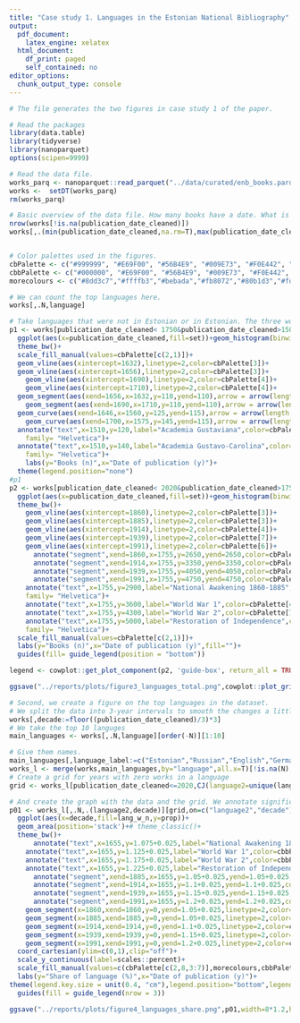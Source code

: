 ```yaml
---
title: "Case study 1. Languages in the Estonian National Bibliography"
output:
  pdf_document:
    latex_engine: xelatex
  html_document:
    df_print: paged
    self_contained: no
editor_options:
  chunk_output_type: console
---
```





```r

# The file generates the two figures in case study 1 of the paper.

# Read the packages
library(data.table)
library(tidyverse)
library(nanoparquet)
options(scipen=9999)

# Read the data file.
works_parq <- nanoparquet::read_parquet("../data/curated/enb_books.parquet")
works <-  setDT(works_parq)
rm(works_parq)

# Basic overview of the data file. How many books have a date. What is the date range.
nrow(works[!is.na(publication_date_cleaned)])
works[,.(min(publication_date_cleaned,na.rm=T),max(publication_date_cleaned,na.rm=T))]


# Color palettes used in the figures.
cbPalette <- c("#999999", "#E69F00", "#56B4E9", "#009E73", "#F0E442", "#0072B2", "#D55E00", "#CC79A7")
cbbPalette <- c("#000000", "#E69F00", "#56B4E9", "#009E73", "#F0E442", "#0072B2", "#D55E00", "#CC79A7")
morecolours <- c("#8dd3c7","#ffffb3","#bebada","#fb8072","#80b1d3","#fdb462","#b3de69","#fccde5","#d9d9d9","#bc80bd","#ccebc5","#ffed6f")

# We can count the top languages here.
works[,.N,language]

# Take languages that were not in Estonian or in Estonian. The three works without a language marked are excluded from the graph. We build the figure out of two components to represent different time periods. We also annotate significant time periods and events in the figure.
p1 <- works[publication_date_cleaned< 1750&publication_date_cleaned>1500][language=="est",set:="Estonian"][language!="est"|is.na(language),set:="Other languages"]%>%
  ggplot(aes(x=publication_date_cleaned,fill=set))+geom_histogram(binwidth=1)+
  theme_bw()+
  scale_fill_manual(values=cbPalette[c(2,1)])+
  geom_vline(aes(xintercept=1632),linetype=2,color=cbPalette[3])+
  geom_vline(aes(xintercept=1656),linetype=2,color=cbPalette[3])+
    geom_vline(aes(xintercept=1690),linetype=2,color=cbPalette[4])+
    geom_vline(aes(xintercept=1710),linetype=2,color=cbPalette[4])+
  geom_segment(aes(xend=1656,x=1632,y=110,yend=110),arrow = arrow(length = unit(0.03, "npc"),ends="both"),color=cbPalette[3],linewidth=0.2)+
    geom_segment(aes(xend=1690,x=1710,y=110,yend=110),arrow = arrow(length = unit(0.03, "npc"),ends="both"),color=cbPalette[4],linewidth=0.2)+
  geom_curve(aes(xend=1646,x=1560,y=125,yend=115),arrow = arrow(length = unit(0.03, "npc")),color=cbPalette[3],linewidth=0.2,curvature=-0.2)+
    geom_curve(aes(xend=1700,x=1575,y=145,yend=115),arrow = arrow(length = unit(0.03, "npc")),color=cbPalette[4],linewidth=0.2,curvature=-0.2)+
  annotate("text",x=1510,y=120,label="Academia Gustaviana",color=cbPalette[3],hjust=0, size = 3.5,
    family= "Helvetica")+
  annotate("text",x=1510,y=140,label="Academia Gustavo-Carolina",color=cbPalette[4],hjust=0,alpha=0.9, size = 3.5,
    family= "Helvetica")+
    labs(y="Books (n)",x="Date of publication (y)")+
  theme(legend.position="none")
#p1
p2 <- works[publication_date_cleaned< 2020&publication_date_cleaned>1750][language=="est",set:="Estonian"][language!="est"|is.na(language),set:="Other languages"] %>%
  ggplot(aes(x=publication_date_cleaned,fill=set))+geom_histogram(binwidth=1)+
  theme_bw()+
    geom_vline(aes(xintercept=1860),linetype=2,color=cbPalette[3])+
    geom_vline(aes(xintercept=1885),linetype=2,color=cbPalette[3])+
    geom_vline(aes(xintercept=1914),linetype=2,color=cbPalette[4])+
    geom_vline(aes(xintercept=1939),linetype=2,color=cbPalette[7])+
    geom_vline(aes(xintercept=1991),linetype=2,color=cbPalette[6])+
      annotate("segment",xend=1860,x=1755,y=2650,yend=2650,color=cbPalette[3],linewidth=0.2,linetype="bb")+
      annotate("segment",xend=1914,x=1755,y=3350,yend=3350,color=cbPalette[4],linewidth=0.2,linetype="bb")+
      annotate("segment",xend=1939,x=1755,y=4050,yend=4050,color=cbPalette[7],linewidth=0.2,linetype="bb")+
      annotate("segment",xend=1991,x=1755,y=4750,yend=4750,color=cbPalette[6],linewidth=0.2,linetype="bb")+
    annotate("text",x=1755,y=2900,label="National Awakening 1860-1885",color=cbPalette[3],hjust=0, size = 3.5,
    family= "Helvetica")+
    annotate("text",x=1755,y=3600,label="World War 1",color=cbPalette[4],hjust=0, size = 3.5, family= "Helvetica")+
    annotate("text",x=1755,y=4300,label="World War 2",color=cbPalette[7],hjust=0, size = 3.5, family= "Helvetica")+
    annotate("text",x=1755,y=5000,label="Restoration of Independence",color=cbPalette[6],hjust=0, size = 3.5,
    family= "Helvetica")+
  scale_fill_manual(values=cbPalette[c(2,1)])+
  labs(y="Books (n)",x="Date of publication (y)",fill="")+
  guides(fill= guide_legend(position = "bottom"))

legend <- cowplot::get_plot_component(p2, 'guide-box', return_all = TRUE)[[3]]

ggsave("../reports/plots/figure3_languages_total.png",cowplot::plot_grid(p1,p2+ theme(legend.position = "none"), legend,ncol=1, rel_heights = c(4.5,4.5,0.5)),width=8,height=6,bg="white")

# Second, we create a figure on the top languages in the dataset.
# We split the data into 3-year intervals to smooth the changes a little bit (despite it being called a decade in the function). 
works[,decade:=floor((publication_date_cleaned)/3)*3]
# We take the top 10 languges
main_languages <- works[,.N,language][order(-N)][1:10]

# Give them names.
main_languages[,language_label:=c("Estonian","Russian","English","German","Latin","Finnish","Swedish","French","Latvian","Lithuanian")]
works_l <- merge(works,main_languages,by="language",all.x=T)[!is.na(N),language2:=language_label][is.na(N),language2:="Other"]
# Create a grid for years with zero works in a language
grid <- works_l[publication_date_cleaned<=2020,CJ(language2=unique(language2),decade=unique(decade))]

# And create the graph with the data and the grid. We annotate significant events on the graph.
p01 <- works_l[,.N,.(language2,decade)][grid,on=c("language2","decade")][is.na(N),N:=0][decade>=1600&decade<2020][language2!=""][,prop:=N/sum(N),.(decade)][,lang_in_data:=sum(N),by=language2][,lang_w_n:=paste0(language2, " (n = ",lang_in_data,")")][,lang_w_n:=fct_reorder(lang_w_n,-lang_in_data)] %>%
  ggplot(aes(x=decade,fill=lang_w_n,y=prop))+
  geom_area(position='stack')+# theme_classic()+
  theme_bw()+
      annotate("text",x=1655,y=1.075+0.025,label="National Awakening 1860-1885",color=cbbPalette[1],hjust=0,alpha=0.75)+
    annotate("text",x=1655,y=1.125+0.025,label="World War 1",color=cbbPalette[1],hjust=0,alpha=0.75)+
    annotate("text",x=1655,y=1.175+0.025,label="World War 2",color=cbbPalette[1],hjust=0,alpha=0.75)+
    annotate("text",x=1655,y=1.225+0.025,label="Restoration of Independence",color=cbbPalette[1],hjust=0,alpha=0.75)+
      annotate("segment",xend=1885,x=1655,y=1.05+0.025,yend=1.05+0.025,color=cbPalette[1],linewidth=0.4,linetype="bb")+
      annotate("segment",xend=1914,x=1655,y=1.1+0.025,yend=1.1+0.025,color=cbPalette[1],linewidth=0.4,linetype="bb")+
      annotate("segment",xend=1939,x=1655,y=1.15+0.025,yend=1.15+0.025,color=cbPalette[1],linewidth=0.4,linetype="bb")+
      annotate("segment",xend=1991,x=1655,y=1.2+0.025,yend=1.2+0.025,color=cbPalette[1],linewidth=0.4,linetype="bb")+
    geom_segment(x=1860,xend=1860,y=0,yend=1.05+0.025,linetype=2,color=cbPalette[1])+
    geom_segment(x=1885,xend=1885,y=0,yend=1.05+0.025,linetype=2,color=cbPalette[1])+
    geom_segment(x=1914,xend=1914,y=0,yend=1.1+0.025,linetype=2,color=cbPalette[1])+
    geom_segment(x=1939,xend=1939,y=0,yend=1.15+0.025,linetype=2,color=cbPalette[1])+
    geom_segment(x=1991,xend=1991,y=0,yend=1.2+0.025,linetype=2,color=cbPalette[1])+
  coord_cartesian(ylim=c(0,1),clip="off")+
  scale_y_continuous(label=scales::percent)+
  scale_fill_manual(values=c(cbPalette[c(2,8,3:7)],morecolours,cbbPalette,morecolours),name="")+
  labs(y="Share of language (%)",x="Date of publication (y)")+
theme(legend.key.size = unit(0.4, "cm"),legend.position="bottom",legend.title=element_blank(),plot.margin = margin(80, 20, 10, 10))+
  guides(fill = guide_legend(nrow = 3))

ggsave("../reports/plots/figure4_languages_share.png",p01,width=8*1.2,height=6*1.15)


```
